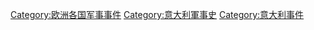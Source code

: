 [[Category:欧洲各国军事事件|Category:欧洲各国军事事件]]
[[Category:意大利軍事史|Category:意大利軍事史]]
[[Category:意大利事件|Category:意大利事件]]